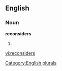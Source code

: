 
==English==

===Noun===
'''reconsiders'''

# {{plural of|[[reconsider]]}}

[[Category:English plurals]]

[[vi:reconsiders]]
